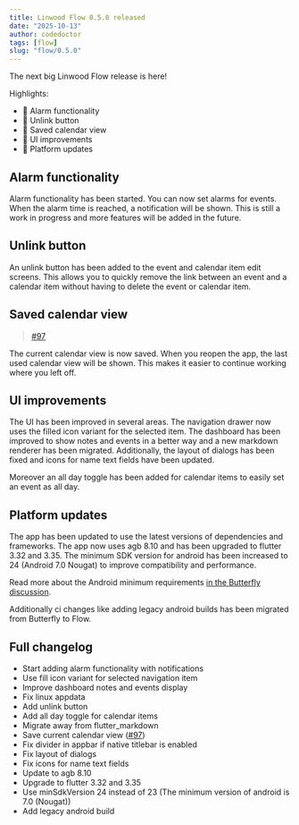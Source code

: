 ```yaml
---
title: Linwood Flow 0.5.0 released
date: "2025-10-13"
author: codedoctor
tags: [flow]
slug: "flow/0.5.0"
---
```


The next big Linwood Flow release is here!

Highlights:

- 🔔 Alarm functionality
- 🔗 Unlink button
- 💾 Saved calendar view
- 🎨 UI improvements
- 🧩 Platform updates

## Alarm functionality

Alarm functionality has been started. You can now set alarms for events. When the alarm time is reached, a notification will be shown. This is still a work in progress and more features will be added in the future.

## Unlink button

An unlink button has been added to the event and calendar item edit screens. This allows you to quickly remove the link between an event and a calendar item without having to delete the event or calendar item.

## Saved calendar view

> [#97](https://github.com/LinwoodDev/Flow/issues/97)

The current calendar view is now saved. When you reopen the app, the last used calendar view will be shown. This makes it easier to continue working where you left off.

## UI improvements

The UI has been improved in several areas. The navigation drawer now uses the filled icon variant for the selected item. The dashboard has been improved to show notes and events in a better way and a new markdown renderer has been migrated.
Additionally, the layout of dialogs has been fixed and icons for name text fields have been updated.

Moreover an all day toggle has been added for calendar items to easily set an event as all day.

## Platform updates

The app has been updated to use the latest versions of dependencies and frameworks. The app now uses agb 8.10 and has been upgraded to flutter 3.32 and 3.35. The minimum SDK version for android has been increased to 24 (Android 7.0 Nougat) to improve compatibility and performance.

Read more about the Android minimum requirements [in the Butterfly discussion](https://github.com/LinwoodDev/Butterfly/discussions/887).

Additionally ci changes like adding legacy android builds has been migrated from Butterfly to Flow.

## Full changelog

* Start adding alarm functionality with notifications
* Use fill icon variant for selected navigation item
* Improve dashboard notes and events display
* Fix linux appdata
* Add unlink button
* Add all day toggle for calendar items
* Migrate away from flutter_markdown
* Save current calendar view ([#97](https://github.com/LinwoodDev/Flow/issues/97))
* Fix divider in appbar if native titlebar is enabled
* Fix layout of dialogs
* Fix icons for name text fields
* Update to agb 8.10
* Upgrade to flutter 3.32 and 3.35
* Use minSdkVersion 24 instead of 23 (The minimum version of android is 7.0 (Nougat))
* Add legacy android build
